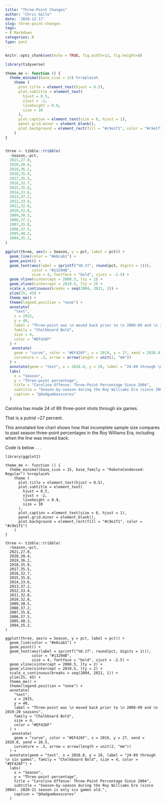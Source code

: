 ```yaml
---
title: "Three-Point Changes"
author: "Chris Gallo"
date: '2020-12-17'
slug: three-point-changes
tags:
- R Markdown
categories: R
type: post
---
```


```r
knitr::opts_chunk$set(echo = TRUE, fig.width=12, fig.height=8)
```

```r
library(tidyverse)

theme_me <- function () {
  theme_minimal(base_size = 15) %+replace%
    theme (
      plot.title = element_text(hjust = 0.5),
      plot.subtitle = element_text(
        hjust = 0.5,
        vjust = -2,
        lineheight = 0.9,
        size = 10
      ),
      plot.caption = element_text(size = 8, hjust = 1),
      panel.grid.minor = element_blank(),
      plot.background = element_rect(fill = "#c9e1f1", color = "#c9e1f1")
    )
}


three <- tibble::tribble(
  ~Season,~pct,
  2021,27.0,
  2020,30.4,
  2019,36.2,
  2018,35.9,
  2017,35.5,
  2016,32.7,
  2015,35.8,
  2014,33.6,
  2013,37.2,
  2012,33.4,
  2011,32.8,
  2010,32.8,
  2009,38.5,
  2008,37.2,
  2007,35.8,
  2006,37.5,
  2005,40.3,
  2004,35.2,
)

ggplot(three, aes(x = Season, y = pct, label = pct)) +
  geom_line(color = "#e6cab1") +
  geom_point() +
  geom_text(aes(label = sprintf("%0.1f", round(pct, digits = 1))), 
            color = "#13294B",
            size = 4, fontface = "bold", vjust = -2.5) +
  geom_vline(xintercept = 2008.5, lty = 2) +
  geom_vline(xintercept = 2019.5, lty = 2) +
  scale_x_continuous(breaks = seq(2004, 2021, 1)) +
  ylim(25, 45) +
  theme_me() +
  theme(legend.position = "none") +
  annotate(
    "text",
    x = 2015,
    y = 40,
    label = "Three-point was \n moved back prior to \n 2008-09 and \n 2019-20 seasons",
    family = "Chalkboard Bold",
    size = 4,
    color = "#EF426F"
  ) +
   annotate(
    geom = "curve", color = "#EF426F", x = 2019, y = 27, xend = 2020.8, yend = 26.5, 
    curvature = .3, arrow = arrow(length = unit(2, "mm"))
  ) +
  annotate(geom = "text", x = 2018.8, y = 28, label = "24-89 through \n six games", family = "Chalkboard Bold", size = 4, color = "#EF426F") +
  labs(
    x = "Season",
    y = "Three-point percentage",
    title = "Carolina Offense: Three-Point Percentage Since 2004",
    subtitle = "Season-by-season during the Roy Williams Era (since 2004). 2020-21 season is only six games old.",
    caption = "@dadgumboxscores"
  )
```

Carolina has made 24 of 89 three-point shots through six games. 

That is a putrid ~27 percent. 

This annotated line chart shows how that incomplete sample size compares to past season three-point percentages in the Roy Williams Era, including when the line was moved back. 

Code is below . . .

```
library(ggplot2)

theme_me <- function () {
  theme_minimal(base_size = 15, base_family = "RobotoCondensed-Regular") %+replace%
    theme (
      plot.title = element_text(hjust = 0.5),
      plot.subtitle = element_text(
        hjust = 0.5,
        vjust = -2,
        lineheight = 0.9,
        size = 10
      ),
      plot.caption = element_text(size = 8, hjust = 1),
      panel.grid.minor = element_blank(),
      plot.background = element_rect(fill = "#c9e1f1", color = "#c9e1f1")
    )
}

three <- tibble::tribble(
  ~Season,~pct,
  2021,27.0,
  2020,30.4,
  2019,36.2,
  2018,35.9,
  2017,35.5,
  2016,32.7,
  2015,35.8,
  2014,33.6,
  2013,37.2,
  2012,33.4,
  2011,32.8,
  2010,32.8,
  2009,38.5,
  2008,37.2,
  2007,35.8,
  2006,37.5,
  2005,40.3,
  2004,35.2,
)

ggplot(three, aes(x = Season, y = pct, label = pct)) +
  geom_line(color = "#e6cab1") +
  geom_point() +
  geom_text(aes(label = sprintf("%0.1f", round(pct, digits = 1))), 
            color = "#13294B",
            size = 4, fontface = "bold", vjust = -2.5) +
  geom_vline(xintercept = 2008.5, lty = 2) +
  geom_vline(xintercept = 2019.5, lty = 2) +
  scale_x_continuous(breaks = seq(2004, 2021, 1)) +
  ylim(25, 45) +
  theme_me() +
  theme(legend.position = "none") +
  annotate(
    "text",
    x = 2015,
    y = 40,
    label = "Three-point was \n moved back prior to \n 2008-09 and \n 2019-20 seasons",
    family = "Chalkboard Bold",
    size = 4,
    color = "#EF426F"
  ) +
   annotate(
    geom = "curve", color = "#EF426F", x = 2019, y = 27, xend = 2020.8, yend = 26.5, 
    curvature = .3, arrow = arrow(length = unit(2, "mm"))
  ) +
  annotate(geom = "text", x = 2018.8, y = 28, label = "24-89 through \n six games", family = "Chalkboard Bold", size = 4, color = "#EF426F") +
  labs(
    x = "Season",
    y = "Three-point percentage",
    title = "Carolina Offense: Three-Point Percentage Since 2004",
    subtitle = "Season-by-season during the Roy Williams Era (since 2004). 2020-21 season is only six games old.",
    caption = "@dadgumboxscores"
  )
```
